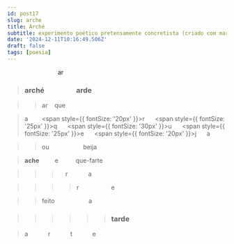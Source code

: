 ```yaml
---
id: post17
slug: arche
title: Arché
subtitle: experimento poético pretensamente concretista (criado com markdown)
date: '2024-12-11T10:16:49.506Z'
draft: false
tags: [poesia]
---
```



&emsp;&emsp;&emsp;&emsp;&emsp;&emsp;&emsp;&emsp; ar

>### arché &emsp;&emsp;&emsp;&emsp; arde

>>ar &nbsp;&nbsp; que  

>a
&nbsp;&nbsp;&nbsp;&nbsp;&nbsp;&nbsp;
<span style={{ fontSize: '20px' }}>r&nbsp;&nbsp;&nbsp;&nbsp;&nbsp;</span>
<span style={{ fontSize: '25px' }}>q&nbsp;&nbsp;&nbsp;&nbsp;&nbsp;</span>
<span style={{ fontSize: '30px' }}>u&nbsp;&nbsp;&nbsp;&nbsp;&nbsp;</span>
<span style={{ fontSize: '25px' }}>e&nbsp;&nbsp;&nbsp;&nbsp;&nbsp;</span>
<span style={{ fontSize: '20px' }}>j&nbsp;&nbsp;&nbsp;&nbsp;&nbsp;</span>
a  

>>ou &emsp;&emsp;&emsp;&emsp;&emsp; beija  

><strong>ache</strong> &emsp;&emsp; e &emsp;&emsp;&nbsp; que-farte

>>> &emsp;r&nbsp;&nbsp;&nbsp;&nbsp;&nbsp;&nbsp;&nbsp;&nbsp;&nbsp;&nbsp;&nbsp;&nbsp;a

>>>>r &emsp;&emsp;&emsp;&emsp;&emsp;e

>>feito &emsp;&emsp;&emsp;&emsp;&emsp; a

>>>>>>### tarde

>a&emsp;&emsp;&emsp;
r&emsp;&emsp;&emsp;
t&emsp;&emsp;&emsp;
e
